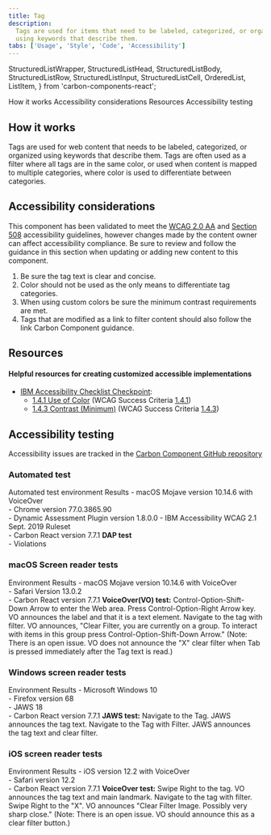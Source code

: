 ```yaml
---
title: Tag
description:
  Tags are used for items that need to be labeled, categorized, or organized
  using keywords that describe them.
tabs: ['Usage', 'Style', 'Code', 'Accessibility']
---
```


  StructuredListWrapper,
  StructuredListHead,
  StructuredListBody,
  StructuredListRow,
  StructuredListInput,
  StructuredListCell,
  OrderedList,
  ListItem,
} from 'carbon-components-react';

<AnchorLinks>
  <AnchorLink>How it works</AnchorLink>
  <AnchorLink>Accessibility considerations</AnchorLink>
  <AnchorLink>Resources</AnchorLink>
  <AnchorLink>Accessibility testing</AnchorLink>
</AnchorLinks>

## How it works

Tags are used for web content that needs to be labeled, categorized, or
organized using keywords that describe them. Tags are often used as a filter
where all tags are in the same color, or used when content is mapped to multiple
categories, where color is used to differentiate between categories.

## Accessibility considerations

This component has been validated to meet the
[WCAG 2.0 AA](https://www.w3.org/TR/WCAG20/) and
[Section 508](http://www.section508.gov/) accessibility guidelines, however
changes made by the content owner can affect accessibility compliance. Be sure
to review and follow the guidance in this section when updating or adding new
content to this component.

1. Be sure the tag text is clear and concise.
2. Color should not be used as the only means to differentiate tag categories.
3. When using custom colors be sure the minimum contrast requirements are met.
4. Tags that are modified as a link to filter content should also follow the
   link Carbon Component guidance.

## Resources

#### Helpful resources for creating customized accessible implementations

- [IBM Accessibility Checklist Checkpoint](https://www.ibm.com/able/guidelines/ci162/accessibility_checklist.html):
  - [1.4.1 Use of Color](https://www.ibm.com/able/requirements/requirements/#1_4_1)
    (WCAG Success Criteria
    [1.4.1](https://www.w3.org/WAI/WCAG21/Understanding/use-of-color))
  - [1.4.3 Contrast (Minimum)](https://www.ibm.com/able/requirements/requirements/#1_4_3)
    (WCAG Success Criteria
    [1.4.3](https://www.w3.org/WAI/WCAG21/Understanding/contrast-minimum))

## Accessibility testing

Accessibility issues are tracked in the
[Carbon Component GitHub repository](https://github.com/carbon-design-system/carbon/milestones)

### Automated test

<Row>
  <Column noGutterSm>
    <StructuredListWrapper>
      <StructuredListHead>
        <StructuredListRow head>
          <StructuredListCell head>
            Automated test environment
          </StructuredListCell>
          <StructuredListCell head>Results</StructuredListCell>
        </StructuredListRow>
      </StructuredListHead>
      <StructuredListBody>
        <StructuredListRow>
          <StructuredListCell>
            - macOS Mojave version 10.14.6 with VoiceOver
            <br />
            - Chrome version 77.0.3865.90
            <br />
            - Dynamic Assessment Plugin version 1.8.0.0 - IBM Accessibility WCAG
            2.1 Sept. 2019 Ruleset
            <br />- Carbon React version 7.7.1
          </StructuredListCell>
          <StructuredListCell>
            <strong>DAP test</strong>
            <br />- Violations
          </StructuredListCell>
        </StructuredListRow>
      </StructuredListBody>
    </StructuredListWrapper>
  </Column>
</Row>

### macOS Screen reader tests

<Row>
  <Column noGutterSm>
    <StructuredListWrapper>
      <StructuredListHead>
        <StructuredListRow head>
          <StructuredListCell head>Environment </StructuredListCell>
          <StructuredListCell head>Results</StructuredListCell>
        </StructuredListRow>
      </StructuredListHead>
      <StructuredListBody>
        <StructuredListRow>
          <StructuredListCell>
            - macOS Mojave version 10.14.6 with VoiceOver
            <br />
            - Safari Version 13.0.2
            <br />- Carbon React version 7.7.1
          </StructuredListCell>
          <StructuredListCell>
            <strong>VoiceOver(VO) test:</strong>
            <OrderedList>
              <ListItem>
                Control-Option-Shift-Down Arrow to enter the Web area.
              </ListItem>
              <ListItem>
                Press Control-Option-Right Arrow key. VO announces the label and
                that it is a text element.
              </ListItem>
              <ListItem>
                Navigate to the tag with filter. VO announces, "Clear Filter,
                you are currently on a group. To interact with items in this
                group press Control-Option-Shift-Down Arrow." (Note: There is an
                open issue. VO does not announce the "X" clear filter when Tab
                is pressed immediately after the Tag text is read.)
              </ListItem>
            </OrderedList>
          </StructuredListCell>
        </StructuredListRow>
      </StructuredListBody>
    </StructuredListWrapper>
  </Column>
</Row>

### Windows screen reader tests

<Row>
  <Column noGutterSm>
    <StructuredListWrapper>
      <StructuredListHead>
        <StructuredListRow head>
          <StructuredListCell head>Environment</StructuredListCell>
          <StructuredListCell head>Results</StructuredListCell>
        </StructuredListRow>
      </StructuredListHead>
      <StructuredListBody>
        <StructuredListRow>
          <StructuredListCell>
            - Microsoft Windows 10
            <br />
            - Firefox version 68
            <br />
            - JAWS 18
            <br />- Carbon React version 7.7.1
          </StructuredListCell>
          <StructuredListCell>
            <strong>JAWS test:</strong>
            <OrderedList>
              <ListItem>
                Navigate to the Tag. JAWS announces the tag text.
              </ListItem>
              <ListItem>
                Navigate to the Tag with Filter. JAWS announces the tag text and
                clear filter.
              </ListItem>
            </OrderedList>
          </StructuredListCell>
        </StructuredListRow>
      </StructuredListBody>
    </StructuredListWrapper>
  </Column>
</Row>

### iOS screen reader tests

<Row>
  <Column noGutterSm>
    <StructuredListWrapper>
      <StructuredListRow head>
        <StructuredListCell head>Environment </StructuredListCell>
        <StructuredListCell head>Results</StructuredListCell>
      </StructuredListRow>
      <StructuredListBody>
        <StructuredListRow>
          <StructuredListCell>
            - iOS version 12.2 with VoiceOver
            <br />
            - Safari version 12.2
            <br />- Carbon React version 7.7.1
          </StructuredListCell>
          <StructuredListCell>
            <strong>VoiceOver test:</strong>
            <OrderedList>
              <ListItem>
                Swipe Right to the tag. VO announces the tag text and main
                landmark.
              </ListItem>
              <ListItem>
                Navigate to the tag with filter. Swipe Right to the "X". VO
                announces "Clear Filter Image. Possibly very sharp close."
                (Note: There is an open issue. VO should announce this as a
                clear filter button.)
              </ListItem>
            </OrderedList>
          </StructuredListCell>
        </StructuredListRow>
      </StructuredListBody>
    </StructuredListWrapper>
  </Column>
</Row>
